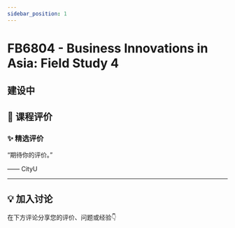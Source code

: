 ```yaml
---
sidebar_position: 1
---
```



# FB6804 - Business Innovations in Asia: Field Study 4

## 建设中

## **💬 课程评价**

### ✨ **精选评价**
<div className={commentStyles.commentBox}>
    <p className={commentStyles.commentText}>
        “期待你的评价。”
    </p>
    <p className={commentStyles.commentAuthor}>—— CityU</p>
</div>

---

## **💡 加入讨论**

在下方评论分享您的评价、问题或经验👇
<Utterances />
